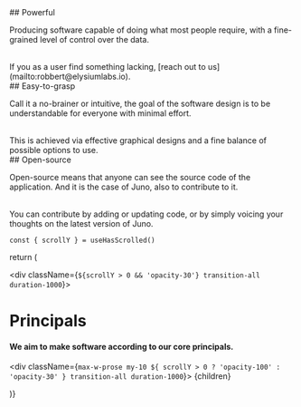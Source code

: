 
<div style={{paddingTop: '100px', paddingBottom: '100px', borderBottomWidth: '1px'}}>
## Powerful

Producing software capable of doing what most people require, with a fine-grained level of control over the data.

<br />
If you as a user find something lacking, [reach out to us](mailto:robbert@elysiumlabs.io).

<br />
</div>

<div style={{paddingTop: '100px', paddingBottom: '100px', borderBottomWidth: '1px'}}>
## Easy-to-grasp

Call it a no-brainer or intuitive, the goal of the software design is to be understandable for everyone with minimal effort.

<br />
This is achieved via effective graphical designs and a fine balance of possible options
to use.

<br />
</div>

<div style={{paddingTop: '100px', paddingBottom: '100px'}}>
## Open-source

Open-source means that anyone can see the source code of the application. And it is the case of Juno, also to contribute to it.

<br />
You can contribute by adding or updating code, or by simply voicing your thoughts
on the latest version of Juno.

</div>

    const { scrollY } = useHasScrolled()
    
  return (
  <Layout>
    <div className="w-full max-w-7xl mx-auto flex flex-col items-center">
      <div className={`${scrollY > 0 && 'opacity-30'} transition-all duration-1000`}>
            <h1>Principals</h1>
      <h4 className="text-gray-500">
        We aim to make software according to our core principals.
      </h4>
      </div>
      <div className={`max-w-prose my-10 ${
          scrollY > 0 ? 'opacity-100' : 'opacity-30'
        } transition-all duration-1000`}>
        {children}
        </div>
    </div>
  </Layout>

)}

